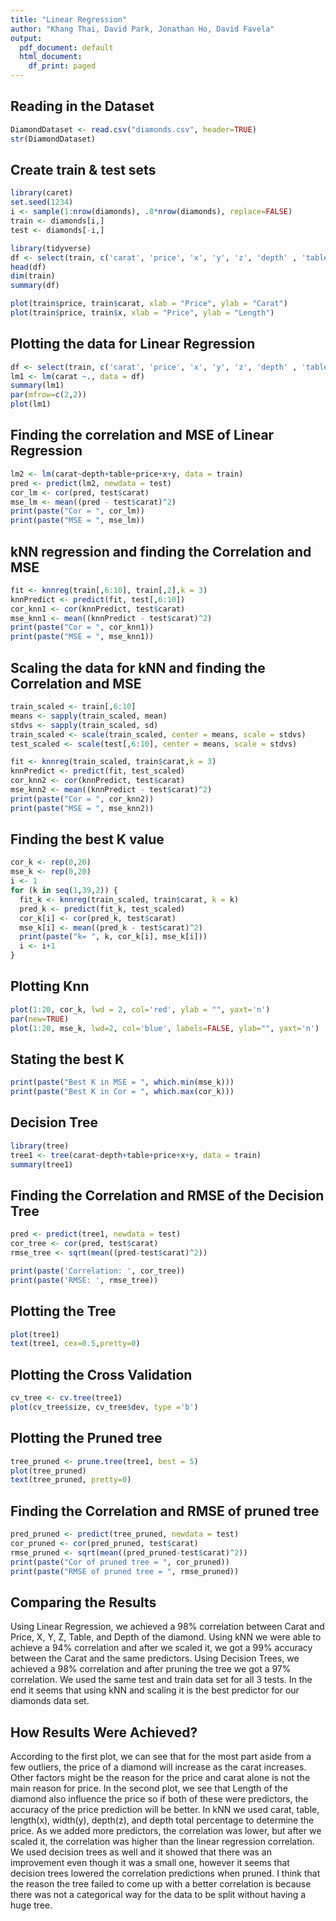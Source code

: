 ---
title: "Linear Regression"
author: "Khang Thai, David Park, Jonathan Ho, David Favela"
output:
  pdf_document: default
  html_document:
    df_print: paged
---

## Reading in the Dataset
```{r}
DiamondDataset <- read.csv("diamonds.csv", header=TRUE)
str(DiamondDataset)
```

## Create train & test sets
```{r}
library(caret)
set.seed(1234)
i <- sample(1:nrow(diamonds), .8*nrow(diamonds), replace=FALSE)
train <- diamonds[i,]
test <- diamonds[-i,]
```

```{r}
library(tidyverse)
df <- select(train, c('carat', 'price', 'x', 'y', 'z', 'depth' , 'table'))
head(df)
dim(train)
summary(df)

plot(train$price, train$carat, xlab = "Price", ylab = "Carat")
plot(train$price, train$x, xlab = "Price", ylab = "Length")
```

## Plotting the data for Linear Regression
```{r}
df <- select(train, c('carat', 'price', 'x', 'y', 'z', 'depth' , 'table'))
lm1 <- lm(carat ~., data = df)
summary(lm1)
par(mfrow=c(2,2))
plot(lm1)
```
## Finding the correlation and MSE of Linear Regression
```{r}
lm2 <- lm(carat~depth+table+price+x+y, data = train)
pred <- predict(lm2, newdata = test)
cor_lm <- cor(pred, test$carat)
mse_lm <- mean((pred - test$carat)^2)
print(paste("Cor = ", cor_lm))
print(paste("MSE = ", mse_lm))
```
## kNN regression and finding the Correlation and MSE
```{r}
fit <- knnreg(train[,6:10], train[,2],k = 3)
knnPredict <- predict(fit, test[,6:10])
cor_knn1 <- cor(knnPredict, test$carat)
mse_knn1 <- mean((knnPredict - test$carat)^2)
print(paste("Cor = ", cor_knn1))
print(paste("MSE = ", mse_knn1))
```
## Scaling the data for kNN and finding the Correlation and MSE
```{r}
train_scaled <- train[,6:10]
means <- sapply(train_scaled, mean)
stdvs <- sapply(train_scaled, sd)
train_scaled <- scale(train_scaled, center = means, scale = stdvs)
test_scaled <- scale(test[,6:10], center = means, scale = stdvs)

fit <- knnreg(train_scaled, train$carat,k = 3)
knnPredict <- predict(fit, test_scaled)
cor_knn2 <- cor(knnPredict, test$carat)
mse_knn2 <- mean((knnPredict - test$carat)^2)
print(paste("Cor = ", cor_knn2))
print(paste("MSE = ", mse_knn2))

```

## Finding the best K value 
```{r}
cor_k <- rep(0,20)
mse_k <- rep(0,20)
i <- 1
for (k in seq(1,39,2)) {
  fit_k <- knnreg(train_scaled, train$carat, k = k)
  pred_k <- predict(fit_k, test_scaled)
  cor_k[i] <- cor(pred_k, test$carat)
  mse_k[i] <- mean((pred_k - test$carat)^2)
  print(paste("k= ", k, cor_k[i], mse_k[i]))
  i <- i+1
}

```

## Plotting Knn
```{r}
plot(1:20, cor_k, lwd = 2, col='red', ylab = "", yaxt='n')
par(new=TRUE)
plot(1:20, mse_k, lwd=2, col='blue', labels=FALSE, ylab="", yaxt='n')
```

## Stating the best K 
```{r}
print(paste("Best K in MSE = ", which.min(mse_k)))
print(paste("Best K in Cor = ", which.max(cor_k)))
```
## Decision Tree
```{r}
library(tree)
tree1 <- tree(carat~depth+table+price+x+y, data = train)
summary(tree1)
```
## Finding the Correlation and RMSE of the Decision Tree
```{r}
pred <- predict(tree1, newdata = test)
cor_tree <- cor(pred, test$carat)
rmse_tree <- sqrt(mean((pred-test$carat)^2))

print(paste('Correlation: ', cor_tree))
print(paste('RMSE: ', rmse_tree))
```
## Plotting the Tree
```{r}
plot(tree1)
text(tree1, cex=0.5,pretty=0)
```
## Plotting the Cross Validation 
```{r}
cv_tree <- cv.tree(tree1)
plot(cv_tree$size, cv_tree$dev, type ='b')
```
## Plotting the Pruned tree
```{r}
tree_pruned <- prune.tree(tree1, best = 5)
plot(tree_pruned)
text(tree_pruned, pretty=0)
```

## Finding the Correlation and RMSE of pruned tree
```{r}
pred_pruned <- predict(tree_pruned, newdata = test)
cor_pruned <- cor(pred_pruned, test$carat)
rmse_pruned <- sqrt(mean((pred_pruned-test$carat)^2))
print(paste("Cor of pruned tree = ", cor_pruned))
print(paste("RMSE of pruned tree = ", rmse_pruned))
```

## Comparing the Results

Using Linear Regression, we achieved a 98% correlation between Carat and Price, X, Y, Z, Table, and Depth of the diamond. Using kNN we were able to achieve a 94% correlation and after we scaled it, we got a 99% accuracy between the Carat and the same predictors. Using Decision Trees, we achieved a 98% correlation and after pruning the tree we got a 97% correlation. We used the same test and train data set for all 3 tests. In the end it seems that using kNN and scaling it is the best predictor for our diamonds data set. 


## How Results Were Achieved?

According to the first plot, we can see that for the most part aside from a few outliers, the price of a diamond will increase as the carat increases. Other factors might be the reason for the price and carat alone is not the main reason for price. In the second plot, we see that Length of the diamond also influence the price so if both of these were predictors, the accuracy of the price prediction will be better. In kNN we used carat, table, length(x), width(y), depth(z), and depth total percentage to determine the price. As we added more predictors, the correlation was lower, but after we scaled it, the correlation was higher than the linear regression correlation. We used decision trees as well and it showed that there was an improvement even though it was a small one, however it seems that decision trees lowered the correlation predictions when pruned. I think that the reason the tree failed to come up with a better correlation is because there was not a categorical way for the data to be split without having a huge tree.  


